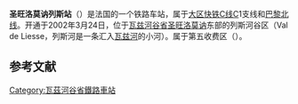{{Infobox station
| name          =<!-- 注释出：[[File:RATP.svg|32x32px]] -->圣旺洛莫讷列斯站<br>{{lang|fr|Gare de Saint-Ouen-l'Aumône-Liesse}} 
| type          = [[法国铁路|法国铁路]]
| image = RER C - Gare StOuenLiesse.JPG
|image_caption = 车站站舍
| address       = {{FRA}}[[瓦兹河谷省|瓦兹河谷省]][[圣旺洛莫讷|圣旺洛莫讷]]
| latd          = 49
| latm          = 02
| lats          = 03
| latNS         = N
| longd         = 2
| longm         = 07
| longs         = 41
| longEW        = E
| operator = <!-- 注释出：[[File:RATP.svg|32x32px]] -->
| coordinates_display = yes
| iso_region    = FR
| line          = 
* [[大区快铁C线|大区快铁C线]]
| platform      = 2
| tracks        = 2
| elevation = 
| opened        = 2002年3月24日
| rebuilt =
| status = 使用中
| closed        = 
| passengers= 
| pass_year= 
| station_type = 客运车站
| connections = 
* [[RATP公交路网|巴黎城市公共交通]]
* [[file:Paris_Noctilien_logo.svg|51x51px]]
| route_map =
| map_locator   = 
| note =
}}

'''圣旺洛莫讷列斯站'''（{{lang-fr|Gare de Saint-Ouen-l'Aumône-Liesse}}）是法国的一个铁路车站，属于[[大区快铁C线|大区快铁C线]]C1支线和[[巴黎北线|巴黎北线]]。开通于2002年3月24日，位于[[瓦兹河谷省|瓦兹河谷省]][[圣旺洛莫讷|圣旺洛莫讷]]东部的列斯河谷区（Val de Liesse，列斯河是一条汇入[[瓦兹河|瓦兹河]]的小河）。属于第五收费区（{{lang-fr|Zone 5}}）。

== 参考文献 ==
{{Reflist}}

{{RER C}}
[[Category:瓦茲河谷省鐵路車站|Category:瓦茲河谷省鐵路車站]]
